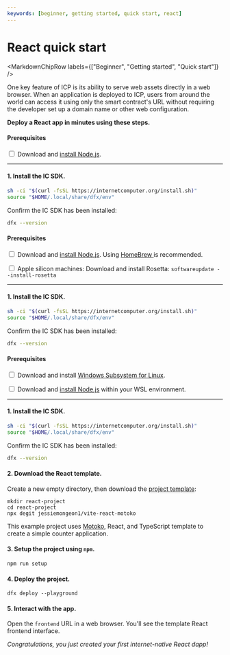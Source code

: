 ```yaml
---
keywords: [beginner, getting started, quick start, react]
---
```



# React quick start

<MarkdownChipRow labels={["Beginner", "Getting started", "Quick start"]} />

One key feature of ICP is its ability to serve web assets directly in a web browser. When an application is deployed to ICP, users from around the world can access it using only the smart contract's URL without requiring the developer set up a domain name or other web configuration.

**Deploy a React app in minutes using these steps.**

<AdornedTabs>
<TabItem value="linux" label="Linux" default={true}>

#### Prerequisites

<input type="checkbox"/> Download and <a href="https://nodejs.org/en/download/package-manager">install Node.js</a>.

---------

#### 1. Install the IC SDK.

```bash
sh -ci "$(curl -fsSL https://internetcomputer.org/install.sh)"
source "$HOME/.local/share/dfx/env"
```

Confirm the IC SDK has been installed:

```bash
dfx --version
```

</TabItem>
<TabItem value="macOS" label="macOS">

#### Prerequisites

<input type="checkbox"/> Download and <a href="https://nodejs.org/en/download/package-manager">install Node.js</a>. Using <a href="https://brew.sh/"> HomeBrew </a> is recommended.
<div>
</div>
<input type="checkbox"/> Apple silicon machines: Download and install Rosetta: <code>softwareupdate --install-rosetta</code>

---------

#### 1. Install the IC SDK.

```bash
sh -ci "$(curl -fsSL https://internetcomputer.org/install.sh)"
source "$HOME/.local/share/dfx/env"
```

Confirm the IC SDK has been installed:

```bash
dfx --version
```

</TabItem>

<TabItem value="windows" label="Windows">

#### Prerequisites

<input type="checkbox"/> Download and install <a href="https://docs.microsoft.com/en-us/windows/wsl/install"> Windows Subsystem for Linux</a>.
<div>
</div>
<input type="checkbox"/> Download and <a href="https://nodejs.org/en/download/package-manager">install Node.js</a> within your WSL environment.

---------

#### 1. Install the IC SDK.

```bash
sh -ci "$(curl -fsSL https://internetcomputer.org/install.sh)"
source "$HOME/.local/share/dfx/env"
```

Confirm the IC SDK has been installed:

```bash
dfx --version
```

</TabItem>

</AdornedTabs>


#### 2. Download the React template.

Create a new empty directory, then download the [project template](https://github.com/rvanasa/vite-react-motoko/tree/main/src):

```
mkdir react-project
cd react-project
npx degit jessiemongeon1/vite-react-motoko
```

This example project uses [Motoko](/docs/current/motoko/main/getting-started/motoko-introduction), React, and TypeScript template to create a simple counter application.

#### 3. Setup the project using `npm`.

```
npm run setup
```

#### 4. Deploy the project.

```
dfx deploy --playground
```

#### 5. Interact with the app.

Open the `frontend` URL in a web browser. You'll see the template React frontend interface.

*Congratulations, you just created your first internet-native React dapp!*
